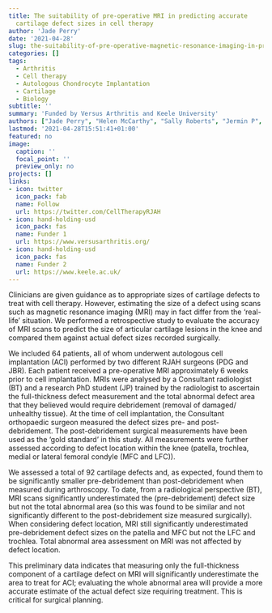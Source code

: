 ```yaml
---
title: The suitability of pre-operative MRI in predicting accurate
  cartilage defect sizes in cell therapy
author: 'Jade Perry'
date: '2021-04-28'
slug: the-suitability-of-pre-operative-magnetic-resonance-imaging-in-predicting-accurate-cartilage-defect-sizes-for-treatment-with-cell-therapy
categories: []
tags:
  - Arthritis
  - Cell therapy
  - Autologous Chondrocyte Implantation
  - Cartilage
  - Biology
subtitle: ''
summary: 'Funded by Versus Arthritis and Keele University'
authors: ["Jade Perry", "Helen McCarthy", "Sally Roberts", "Jermin P", "Gallacher P", "Richardson J", "Williams M", "Tins B"]
lastmod: '2021-04-28T15:51:41+01:00'
featured: no
image:
  caption: ''
  focal_point: ''
  preview_only: no
projects: []
links:
- icon: twitter
  icon_pack: fab
  name: Follow
  url: https://twitter.com/CellTherapyRJAH
- icon: hand-holding-usd
  icon_pack: fas
  name: Funder 1
  url: https://www.versusarthritis.org/
- icon: hand-holding-usd
  icon_pack: fas
  name: Funder 2
  url: https://www.keele.ac.uk/
---
```


Clinicians are given guidance as to appropriate sizes of cartilage defects to treat with cell therapy. 
However, estimating the size of a defect using scans such as magnetic resonance imaging (MRI) may in fact differ from the 'real-life' situation. 
We performed a retrospective study to evaluate the accuracy of MRI scans to predict the size of articular cartilage lesions in the knee and compared them against actual defect sizes recorded surgically.  

We included 64 patients, all of whom underwent autologous cell implantation (ACI) performed by two different RJAH surgeons (PDG and JBR). 
Each patient received a pre-operative MRI approximately 6 weeks prior to cell implantation. 
MRIs were analysed by a Consultant radiologist (BT) and a research PhD student (JP) trained by the radiologist to ascertain the full-thickness defect measurement and the total abnormal defect area that they believed would require debridement (removal of damaged/ unhealthy tissue). 
At the time of cell implantation, the Consultant orthopaedic surgeon measured the defect sizes pre- and post-debridement. 
The post-debridement surgical measurements have been used as the 'gold standard' in this study.
All measurements were further assessed according to defect location within the knee (patella, trochlea, medial or lateral femoral condyle (MFC and LFC)).

We assessed a total of 92 cartilage defects and, as expected, found them to be significantly smaller pre-debridement than post-debridement when measured during arthroscopy. 
To date, from a radiological perspective (BT), MRI scans significantly underestimated the (pre-debridement) defect size but not the total abnormal area (so this was found to be similar and not significantly different to the post-debridement size measured surgically).  
When considering defect location, MRI still significantly underestimated pre-debridement defect sizes on the patella and MFC but not the LFC and trochlea. 
Total abnormal area assessment on MRI was not affected by defect location.  

This preliminary data indicates that measuring only the full-thickness component of a cartilage defect on MRI will significantly underestimate the area to treat for ACI; evaluating the whole abnormal area will provide a more accurate estimate of the actual defect size requiring treatment. This is critical for surgical planning.
